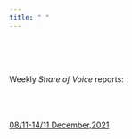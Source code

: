 ```yaml
---
title: " "
---
```


<br>
<br>
<br>


Weekly *Share of Voice* reports:
<br>
<br>
<br>
<br>


[08/11-14/11 December,2021](https://raw.githack.com/lusiki/Xiaomi/main/10Oktober/General_2nd_WE.html#1)

